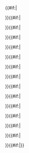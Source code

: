 <includeonly><ul style="margin-left: 0">{{#if:{{{1|}}}|{{species list/line|{{{open|}}}{{1x|{{{1}}}}}{{{close|}}}|{{{2|}}}}}<div style='padding-left:0.5em;'>{{{3|}}}</div>}}{{#if:{{{4|}}}|{{species list/line|{{{open|}}}{{1x|{{{4}}}}}{{{close|}}}|{{{5|}}}}}<div style='padding-left:0.5em;'>{{{6|}}}</div>}}{{#if:{{{7|}}}|{{species list/line|{{{open|}}}{{1x|{{{7}}}}}{{{close|}}}|{{{8|}}}}}<div style='padding-left:0.5em;'>{{{9|}}}</div>}}{{#if:{{{10|}}}|{{species list/line|{{{open|}}}{{1x|{{{10}}}}}{{{close|}}}|{{{11|}}}}}<div style='padding-left:0.5em;'>{{{12|}}}</div>}}{{#if:{{{13|}}}|{{species list/line|{{{open|}}}{{1x|{{{13}}}}}{{{close|}}}|{{{14|}}}}}<div style='padding-left:0.5em;'>{{{15|}}}</div>}}{{#if:{{{16|}}}|{{species list/line|{{{open|}}}{{1x|{{{16}}}}}{{{close|}}}|{{{17|}}}}}<div style='padding-left:0.5em;'>{{{18|}}}</div>}}{{#if:{{{19|}}}|{{species list/line|{{{open|}}}{{1x|{{{19}}}}}{{{close|}}}|{{{20|}}}}}<div style='padding-left:0.5em;'>{{{21|}}}</div>}}{{#if:{{{22|}}}|{{species list/line|{{{open|}}}{{1x|{{{22}}}}}{{{close|}}}|{{{23|}}}}}<div style='padding-left:0.5em;'>{{{24|}}}</div>}}{{#if:{{{25|}}}|{{species list/line|{{{open|}}}{{1x|{{{25}}}}}{{{close|}}}|{{{26|}}}}}<div style='padding-left:0.5em;'>{{{27|}}}</div>}}{{#if:{{{28|}}}|{{species list/line|{{{open|}}}{{1x|{{{28}}}}}{{{close|}}}|{{{29|}}}}}<div style='padding-left:0.5em;'>{{{30|}}}</div>}}{{#if:{{{31|}}}|{{species list/line|{{{open|}}}{{1x|{{{31}}}}}{{{close|}}}|{{{32|}}}}}<div style='padding-left:0.5em;'>{{{33|}}}</div>}}{{#if:{{{34|}}}|{{species list/line|{{{open|}}}{{1x|{{{34}}}}}{{{close|}}}|{{{35|}}}}}<div style='padding-left:0.5em;'>{{{36|}}}</div>}}{{#if:{{{37|}}}|{{species list/line|{{{open|}}}{{1x|{{{37}}}}}{{{close|}}}|{{{38|}}}}}<div style='padding-left:0.5em;'>{{{39|}}}</div>}}{{#if:{{{40|}}}|{{species list/line|{{{open|}}}{{1x|{{{40}}}}}{{{close|}}}|{{{41|}}}}}<div style='padding-left:0.5em;'>{{{42|}}}</div>}}{{#if:{{{incomplete|}}}|{{incomplete taxon list}}}}</ul></includeonly>
<noinclude>{{documentation}}</noinclude>